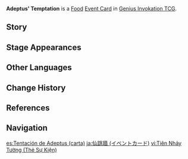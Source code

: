 {{About|the [[Genius Invokation TCG]] Event Card|the [[Food]]|Adeptus' Temptation}}
{{Genius Invokation TCG Infobox
|title     = Adeptus' Temptation
|id        = 333002
|image     = Adeptus' Temptation Event Card.png
|type      = Event Card
|group     = Food
|effect    = During this Round, the target character's next '''Elemental Burst''' deals +3 DMG.
|unaligned = 2
|source1   = {{Sold By|Adeptus' Temptation (Event Card)}}
}}
'''Adeptus' Temptation''' is a [[Food Card|Food]] [[Event Card]] in [[Genius Invokation TCG]].

==Story==
{{Description|It is said that this name was derived from this dish's ability to tempt an adeptus to return to the mortal realm. But that begs the question... Which adeptus was that?|title=Adeptus' Temptation}}

==Stage Appearances==
{{Genius Invokation TCG Stage Appearances}}

==Other Languages==
{{Other Languages|Transclude = Adeptus' Temptation}}

==Change History==
{{Change History|3.3}}

==References==
{{Reflist}}

==Navigation==
{{Genius Invokation TCG Navbox|Event Card}}

[[es:Tentación de Adeptus (carta)]]
[[ja:仙跳牆 (イベントカード)]]
[[vi:Tiên Nhảy Tường (Thẻ Sự Kiện)]]